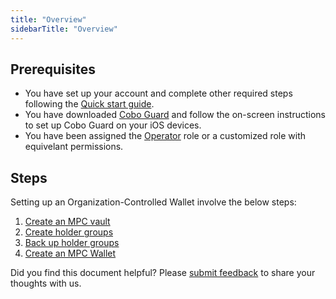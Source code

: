 ```yaml
---
title: "Overview"
sidebarTitle: "Overview"
---
```


## Prerequisites

- You have set up your account and complete other required steps following the [Quick start guide](/en/portal/quick-start-guide).
- You have downloaded [Cobo Guard](/en/guard/download) and follow the on-screen instructions to set up Cobo Guard on your iOS devices.
- You have been assigned the [Operator](/en/portal/organization/roles-and-permissions) role or a customized role with equivelant permissions.

## Steps

Setting up an Organization-Controlled Wallet involve the below steps:
1. [Create an MPC vault](/en/portal/mpc-wallets/ocw/create-mpc-vault)
2. [Create holder groups](/en/portal/mpc-wallets/ocw/create-key-share-groups)
3. [Back up holder groups](/en/portal/mpc-wallets/ocw/back-up-key-share-groups)
4. [Create an MPC Wallet](/en/portal/mpc-wallets/ocw/create-mpc-wallet)

<Tip>Did you find this document helpful? Please [submit feedback](https://forms.zohopublic.com/cobo/form/DocumentFeedbackForm/formperma/QvLOhxJv1_JMsJ-1dleZ8Itb_7rzN-LtgvsDdxosoVI?referrername=manuals) to share your thoughts with us.</Tip>